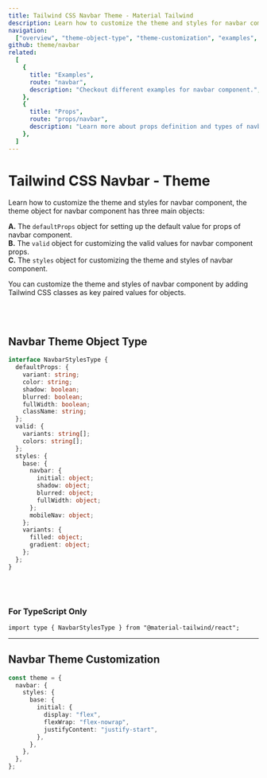 ```yaml
---
title: Tailwind CSS Navbar Theme - Material Tailwind
description: Learn how to customize the theme and styles for navbar component.
navigation:
  ["overview", "theme-object-type", "theme-customization", "examples", "props"]
github: theme/navbar
related:
  [
    {
      title: "Examples",
      route: "navbar",
      description: "Checkout different examples for navbar component.",
    },
    {
      title: "Props",
      route: "props/navbar",
      description: "Learn more about props definition and types of navbar component.",
    },
  ]
---
```


# Tailwind CSS Navbar - Theme

<span id="overview" className="scroll-mt-48" />

Learn how to customize the theme and styles for navbar component, the theme object for navbar component has three main objects:

**A.** The <Code>defaultProps</Code> object for setting up the default value for props of navbar component.<br />
**B.** The <Code>valid</Code> object for customizing the valid values for navbar component props.<br />
**C.** The <Code>styles</Code> object for customizing the theme and styles of navbar component.<br />

You can customize the theme and styles of navbar component by adding Tailwind CSS classes as key paired values for objects.

<br />
<br />

## Navbar Theme Object Type

<span id="theme-object-type" className="scroll-mt-48" />

```ts
interface NavbarStylesType {
  defaultProps: {
    variant: string;
    color: string;
    shadow: boolean;
    blurred: boolean;
    fullWidth: boolean;
    className: string;
  };
  valid: {
    variants: string[];
    colors: string[];
  };
  styles: {
    base: {
      navbar: {
        initial: object;
        shadow: object;
        blurred: object;
        fullWidth: object;
      };
      mobileNav: object;
    };
    variants: {
      filled: object;
      gradient: object;
    };
  };
}
```

<br />
<br />

### For TypeScript Only

```tsx
import type { NavbarStylesType } from "@material-tailwind/react";
```

---

## Navbar Theme Customization

<span id="theme-customization" className="scroll-mt-48" />

```ts
const theme = {
  navbar: {
    styles: {
      base: {
        initial: {
          display: "flex",
          flexWrap: "flex-nowrap",
          justifyContent: "justify-start",
        },
      },
    },
  },
};
```

<span id="examples" className="scroll-mt-48" />
<span id="props" className="scroll-mt-48" />
